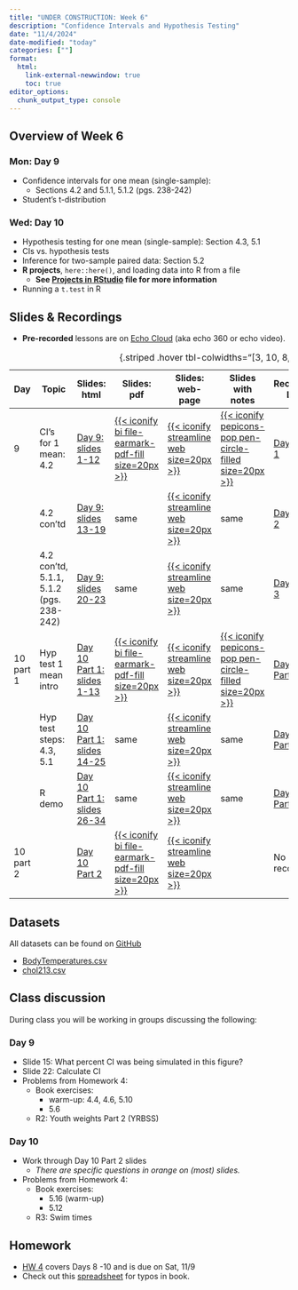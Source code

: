 ```yaml
---
title: "UNDER CONSTRUCTION: Week 6"
description: "Confidence Intervals and Hypothesis Testing"
date: "11/4/2024"
date-modified: "today"
categories: [""]
format: 
  html:
    link-external-newwindow: true
    toc: true
editor_options: 
  chunk_output_type: console
---
```


## Overview of Week 6

::::: grid
::: g-col-6
### Mon: Day 9

-   Confidence intervals for one mean (single-sample):
    -   Sections 4.2 and 5.1.1, 5.1.2 (pgs. 238-242)
-   Student’s t-distribution
:::

::: g-col-6
### Wed: Day 10

-   Hypothesis testing for one mean (single-sample): Section 4.3, 5.1
-   CIs vs. hypothesis tests
-   Inference for two-sample paired data: Section 5.2
-   __R projects__, `here::here()`, and loading data into R from a file
    -   __See [Projects in RStudio](../resources/Projects_in_R.qmd) file for more information__
-   Running a `t.test` in R
:::
:::::

## Slides & Recordings

-   **Pre-recorded** lessons are on [Echo Cloud](https://echo360.org/section/4a58d645-5753-4e4f-b962-f8825f59baba/home) (aka echo 360 or echo video).

| Day | Topic | Slides: html | Slides: pdf | Slides: web-page | Slides with notes | Recording Link | Duration | Code: qmd | Code: html |
|--------|--------|--------|--------|--------|--------|--------|--------|--------|--------|
| 9 | CI's for 1 mean: 4.2 | [Day 9: slides 1-12](../slides/Day09_bsta511.qmd) | [{{< iconify bi file-earmark-pdf-fill size=20px >}}](../slides_pdf/Day09_bsta511.pdf) | [{{< iconify streamline web size=20px >}}](../slides_md/Day09_bsta511_md.qmd) | [{{< iconify pepicons-pop pen-circle-filled size=20px >}}](../slides_notes/Day09_bsta511_notes.pdf) | [Day 9 Part 1](https://echo360.org/lesson/49845aaf-0a16-40ee-ad8f-9a0eed89561f/classroom#sortDirection=desc) | 17 min | [{{< iconify simple-icons:quarto >}}](https://github.com/niederhausen/BSTA_511_F24/blob/main/slides_code/Day09_bsta511_code.qmd) | [{{< iconify ph file-html-light size=25px >}}](../slides_code/Day09_bsta511_code.qmd) |
|  | 4.2 con'td | [Day 9: slides 13-19](../slides/Day09_bsta511.qmd#/how-to-interpret-a-c-i-12) | same | [{{< iconify streamline web size=20px >}}](../slides_md/Day09_bsta511_md.qmd#how-to-interpret-a-c-i-12) | same | [Day 9 Part 2](https://echo360.org/lesson/0a8e8094-9093-4d7a-b627-d5b4093aa3d7/classroom#sortDirection=desc) | 17 min | same | same |
|  | 4.2 con'td, 5.1.1, 5.1.2 (pgs. 238-242) | [Day 9: slides 20-23](../slides/Day09_bsta511.qmd#/calculating-the-c-i-for-the-population-mean-using-s) | same | [{{< iconify streamline web size=20px >}}](../slides_md/Day09_bsta511_md.qmd#calculating-the-c-i-for-the-population-mean-using-s) | same | [Day 9 Part 3](https://echo360.org/lesson/c6a7b108-10ce-401c-b9e8-712388f4e852/classroom#sortDirection=desc) | 14 min | same | same |
| 10 part 1 | Hyp test 1 mean intro | [Day 10 Part 1: slides 1-13](../slides/Day10_part1_bsta511.qmd) | [{{< iconify bi file-earmark-pdf-fill size=20px >}}](../slides_pdf/Day10_part1_bsta511.pdf) | [{{< iconify streamline web size=20px >}}](../slides_md/Day10_part1_bsta511_md.qmd) | [{{< iconify pepicons-pop pen-circle-filled size=20px >}}](../slides_notes/Day10_part1_bsta511_notes.pdf) | [Day 10 Part 1](https://echo360.org/lesson/68afabcf-82d3-4de6-8bab-1ff39f1b18fd/classroom#sortDirection=desc) | 26 min | [{{< iconify simple-icons:quarto >}}](https://github.com/niederhausen/BSTA_511_F24/blob/main/slides_code/Day10_part1_bsta511_code.qmd) | [{{< iconify ph file-html-light size=25px >}}](../slides_code/Day10_part1_bsta511_code.qmd) |
|  | Hyp test steps: 4.3, 5.1 | [Day 10 Part 1: slides 14-25](../slides/Day10_part1_bsta511.qmd#/steps-in-a-hypothesis-test) | same | [{{< iconify streamline web size=20px >}}](../slides_md/Day10_part1_bsta511_md.qmd#steps-in-a-hypothesis-test) | same | [Day 10 Part 2](https://echo360.org/lesson/2ab2f4d3-9a1c-42ea-aee9-c19158171058/classroom#sortDirection=desc) | 36 min | same | [{{< iconify ph file-html-light size=25px >}}](../slides_code/Day10_part1_bsta511_code.qmd#steps-in-a-hypothesis-test) |
|  | R demo | [Day 10 Part 1: slides 26-34](../slides/Day10_part1_bsta511.qmd#/running-a-t-test-in-r) | same | [{{< iconify streamline web size=20px >}}](../slides_md/Day10_part1_bsta511_md.qmd#running-a-t-test-in-r) | same | [Day 10 Part 3](https://echo360.org/lesson/249fd75c-de00-451a-89c6-aa7b72ec56ab/classroom#sortDirection=desc) | 25 min | same | [{{< iconify ph file-html-light size=25px >}}](../slides_code/Day10_part1_bsta511_code.qmd#running-a-t-test-in-r) |
| 10 part 2 |  | [Day 10 Part 2](../slides/Day10_part2_bsta511.qmd) | [{{< iconify bi file-earmark-pdf-fill size=20px >}}](../slides_pdf/Day10_part2_bsta511.pdf) | [{{< iconify streamline web size=20px >}}](../slides_md/Day10_part2_bsta511_md.qmd) |  | No recording |  | [{{< iconify simple-icons:quarto >}}](https://github.com/niederhausen/BSTA_511_F24/blob/main/slides_code/Day10_part2_bsta511_code.qmd) | [{{< iconify ph file-html-light size=25px >}}](../slides_code/Day10_part2_bsta511_code.qmd) |

: {.striped .hover tbl-colwidths="\[3, 10, 8, 5, 5, 5, 6, 6, 5, 5\]"}


## Datasets

All datasets can be found on [GitHub](https://github.com/niederhausen/BSTA_511_F24/tree/main/data)

* [BodyTemperatures.csv](/data/BodyTemperatures.csv)
* [chol213.csv](/data/chol213.csv)


## Class discussion

During class you will be working in groups discussing the following:

### Day 9

-   Slide 15: What percent CI was being simulated in this figure?
-   Slide 22: Calculate CI
-   Problems from Homework 4:
    -   Book exercises:
        -   warm-up: 4.4, 4.6, 5.10
        -   5.6
    -   R2: Youth weights Part 2 (YRBSS)

### Day 10

-   Work through Day 10 Part 2 slides
    -   *There are specific questions in orange on (most) slides.*
-   Problems from Homework 4:
    -   Book exercises:
        -   5.16 (warm-up)
        -   5.12
    -   R3: Swim times

## Homework

-   [HW 4](../homework/HW_4_F24_bsta511.qmd) covers Days 8 -10 and is due on Sat, 11/9
-   Check out this [spreadsheet](https://docs.google.com/spreadsheets/d/1k_NivXZftdlRgRyTT3fUZCndW4eoXCzAs-DEIml6K3Y/edit?gid=0#gid=0) for typos in book.
